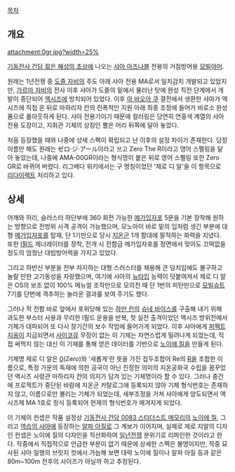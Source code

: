 [[목차]]


== 개요 ==
attachment:0gr.jpg?width=25%

[[기동전사 건담 젊은 혜성의 초상]]에 나오는 [[샤아 아즈나블]] 전용의 거점방어용 [[모빌아머]].

원래는 1년전쟁 중 [[도즐 자비]]의 주도 아래 샤아 전용 MA로서 일치감치 개발되고 있었지만, [[가르마 자비]]의 전사 이후 샤아가 도즐의 밑에서 물러난 탓에 완성 직전 단계에서 개발이 중단되어 [[액시즈]]에 방치되어 있었다. 이후 [[아 바오아 쿠]] 결전에서 생환한 샤아가 액시즈에 직접 온 뒤로 마하리자 칸의 전폭적인 지원 아래 최종 조정에 들어가 비로소 완성품으로 롤아웃하게 된다. 샤아 전용기이기 때문에 컬러링은 당연히 연홍색 계열의 샤아 전용 도장이고, 지휘관 기체의 상징인 뿔은 머리 뒤쪽에 달아 놓았다.

처음 등장했을 때와 나중에 상세 스펙이 확립되고 난 이후의 설정 차이가 존재한다. 당장 이름만 해도 원래는 ゼロ·ジ·アール이라고 쓰고 Zero The R이라고 영어 스펠링을 달아 놓았는데, 나중에 AMA-00GR이라는 형식명이 붙은 뒤로 영어 스펠링 또한 Zero GR로 바뀌어 버렸다. 리그베다 위키에서는 구 명칭이었던 '제로 디 알'을 이 항목으로 [[리다이렉트]] 처리하고 있다.


== 상세 ==
어깨와 허리, 슬러스터 하단부에 360 회전 가능한 [[메가입자포]] 5문을 기본 장착해 원하는 방향으로 전방위 사격 공격이 가능했으며, 모노아이 바로 밑의 입처럼 생긴 부분에 대형 [[메가입자포]]를 탑재, 단 1기만으로 당시 [[지온군]] 1개 함대에 필적하는 화력을 지녔다. 또한 [[I필드]] 제너레이터를 장착, 전개 시 전함급 메가입자포를 정면에서 맞아도 끄떡없을 정도의 엄청난 대빔방어력을 가지고 있었다.

그리고 하반신 부분을 전부 차지하는 대형 스러스터를 채용해 큰 덩치임에도 불구하고 놀랄 만한 고기동성을 자랑했으며, 여기에 샤아의 [[뉴타입]] 능력이 덧붙여져서 제로 디 알은 OS의 보조 없이 100% 메뉴얼 조작만으로 모의전 때 단 1번의 피탄만으로 [[모빌슈트]] 7기를 단번에 격추하는 놀라운 결과를 보여 주기도 했다.

그러나 적 전함 바로 앞에서 포위당해 있는 [[하만 칸]]의 [[슈네 바이스]]를 구출해 내기 위해 과도한 부스터 사용과 무리한 I필드 운용을 반복, 첫 실전 출격이었던 액시즈 방위전에서 기체가 대파되어 또 다시 장기간의 보수 작업에 들어가게 되었다. 이후 샤아에게 [[퍼펙트 지옹]]이 지급되면서 [[사이코뮤]] 무장이 없는 이 기체는 자연스럽게 밀려나게 되었는데, 직접 써먹지 않는 대신 이 기체를 통해 얻은 데이터를 기반으로 [[노이에 질]]을 만들게 된다.

기체명 제로 디 알은 [[0]](Zero)와 '새롭게'란 뜻을 가진 접두조합어 Re의 [[R]]을 조합한 이름으로, 특정 가문의 독재에 의한 공국이 아닌 진정한 의미의 지온공화국 수립을 꿈꾸었던 액시즈 사령관 마하리자 칸의 의지가 담겨 있는 기체명이라 할 수 있다. 그러나 중간에 프로젝트가 중단된 바람에 지온군 카탈로그에 등록되지 않아 기체 형식번호는 존재하지 않고, 이름으로만 불리는 기체가 되었는데, 세부조정을 거쳐 샤아에게 양도되면서 액시즈제 MA 1호로 정식 등록되어 현재의 형식번호가 매겨지게 되었다.

이 기체의 컨셉은 작품 설정상 [[기동전사 건담 0083 스타더스트 메모리]]의 [[노이에 질]], 그리고 [[역습의 샤아]]에 등장하는 [[알파 아질]]로 그 계보가 이어지며, 실제로 제로 지알의 디자인 컨셉은 노이에 질의 디자인을 직선화하여 [[일년전쟁]] 분위기로 리파인한 것이라고 한다. 작중에서 직접적으로 언급한 부분이 없기 때문에 상세한 스펙은 불명이지만, 작중 묘사된 샤아 일행의 브릿지 컷에서 가늠해 보면 대략 노이에 질이나 알파 아질 등과 같은 80m~100m 전후의 사이즈가 아닐까 하고 추정된다.

